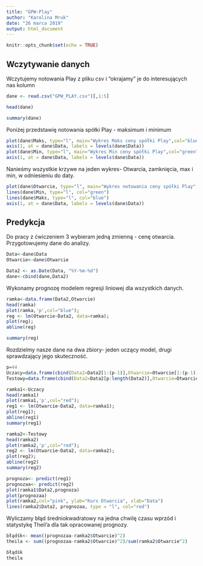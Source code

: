 ```yaml
---
title: "GPW-Play"
author: "Karolina Mruk"
date: "26 marca 2019"
output: html_document
---
```

```r
knitr::opts_chunk$set(echo = TRUE)
```
## Wczytywanie danych

Wczytujemy notowania Play z pliku csv i "okrajamy " je do interesujących nas kolumn

```r
dane <- read.csv("GPW_PLAY.csv")[,1:5]

head(dane)
```

```r
summary(dane)
```
Poniżej przedstawię notowania spółki Play - maksimum i  minimum
```r
plot(dane$Maks, type="l", main="Wykres Maks ceny spółki Play",col="blue",xlab = "Data", ylab="Notowania Play")
axis(1, at = dane$Data, labels = levels(dane$Data))
plot(dane$Min, type="l", main="Wykres Min ceny spółki Play",col="green",xlab = "Data", ylab="Notowania Play")
axis(1, at = dane$Data, labels = levels(dane$Data))
```
Nanieśmy wszystkie krzywe na jeden wykres- Otwarcia, zamknięcia, max i min, w odniesieniu do daty.
```r
plot(dane$Otwarcie, type="l", main="Wykres notowania ceny spółki Play",col="red",xlab = "Data", ylab="Notowania Play")
lines(dane$Min, type="l", col="green")
lines(dane$Maks, type="l", col="blue")
axis(1, at = dane$Data, labels = levels(dane$Data))
```

## Predykcja
Do pracy z ćwiczeniem 3 wybieram jedną zmienną - cenę otwarcia. Przygotowujemy dane do analizy.
```r
Data<-dane$Data
Otwarcie<-dane$Otwarcie

```
```r
Data2 <- as.Date(Data, "%Y-%m-%d")
dane<-cbind(dane,Data2)
```
Wykonamy prognozę modelem regresji liniowej dla wszystkich danych.

```r
ramka<-data.frame(Data2,Otwarcie)
head(ramka)
plot(ramka,'p',col="blue");
reg <- lm(Otwarcie~Data2, data=ramka);
plot(reg);
abline(reg)
```
```r
summary(reg)
```


Rozdzielmy nasze dane na dwa zbiory- jeden uczący model, drugi sprawdzający jego skuteczność.
```r
p=44
Uczacy=data.frame(cbind(Data2=Data2[1:(p-1)],Otwarcie=Otwarcie[1:(p-1)]))
Testowy=data.frame(cbind(Data2=Data2[p:length(Data2)],Otwarcie=Otwarcie[p:length(Otwarcie)]))
```
```r
ramka1<-Uczacy
head(ramka1)
plot(ramka1,'p',col="red");
reg1 <- lm(Otwarcie~Data2, data=ramka1);
plot(reg1);
abline(reg1)
summary(reg1)
```
```r
ramka2<-Testowy
head(ramka2)
plot(ramka2,'p',col="red");
reg2 <- lm(Otwarcie~Data2, data=ramka2);
plot(reg2);
abline(reg2)
summary(reg2)
```
```r
prognoza<- predict(reg1)
prognozaa<- predict(reg2)
plot(ramka1$Data2,prognoza)
plot(prognozaa)
plot(ramka2,col="pink", ylab="Kurs Otwarcia", xlab="Data")
lines(ramka2$Data2, prognozaa, type = "l", col="red")
```

Wyliczamy błąd średniokwadratowy  na jedna chwilę czasu wprzód i statystykę Theil'a dla tak opracowanej prognozy.
```r
błądśk<- mean((prognozaa-ramka2$Otwarcie)^2)
theila <- sum((prognozaa-ramka2$Otwarcie)^2)/sum(ramka2$Otwarcie^2)

```
```r
błądśk
theila

```

